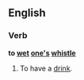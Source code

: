 ==English==
===Verb===
'''to [[wet]] [[one]][['s]] [[whistle]]'''

# {{context|intransitive|idiom|colloquial}} To have a [[drink]].